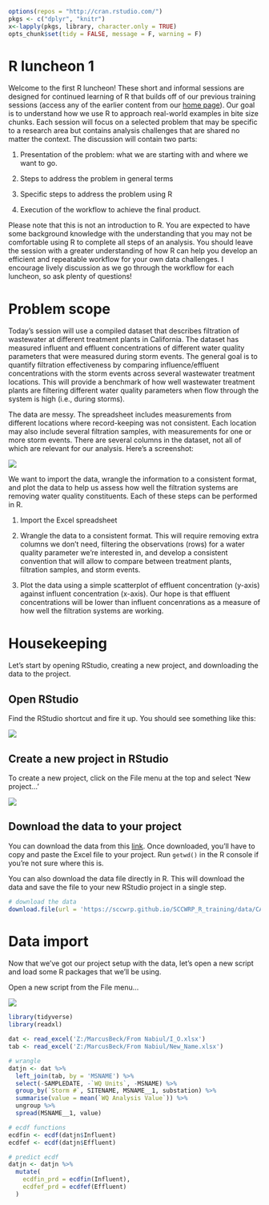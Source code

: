
```r
options(repos = "http://cran.rstudio.com/")
pkgs <- c("dplyr", "knitr")
x<-lapply(pkgs, library, character.only = TRUE)
opts_chunk$set(tidy = FALSE, message = F, warning = F)
```

# R luncheon 1

Welcome to the first R luncheon!  These short and informal sessions are designed for continued learning of R that builds off of our previous training sessions (access any of the earlier content from our [home page](index.html)).  Our goal is to understand how we use R to approach real-world examples in bite size chunks. Each session will focus on a selected problem that may be specific to a research area but contains analysis challenges that are shared no matter the context.  The discussion will contain two parts:

1. Presentation of the problem: what we are starting with and where we want to go. 

1. Steps to address the problem in general terms

1. Specific steps to address the problem using R

1. Execution of the workflow to achieve the final product.  

Please note that this is not an introduction to R. You are expected to have some background knowledge with the understanding that you may not be comfortable using R to complete all steps of an analysis. You should leave the session with a greater understanding of how R can help you develop an efficient and repeatable workflow for your own data challenges.  I encourage lively discussion as we go through the workflow for each luncheon, so ask plenty of questions!

# Problem scope

Today's session will use a compiled dataset that describes filtration of wastewater at different treatment plants in California. The dataset has measured influent and effluent concentrations of different water quality parameters that were measured during storm events.  The general goal is to quantify filtration effectiveness by comparing influence/effluent concentrations with the storm events across several wastewater treatment locations. This will provide a benchmark of how well wastewater treatment plants are filtering different water quality parameters when flow through the system is high (i.e., during storms).  

The data are messy.  The spreadsheet includes measurements from different locations where record-keeping was not consistent.  Each location may also include several filtration samples, with measurements for one or more storm events.  There are several columns in the dataset, not all of which are relevant for our analysis.  Here's a screenshot:

![](figure/lunchdatex.png)

We want to import the data, wrangle the information to a consistent format, and plot the data to help us assess how well the filtration systems are removing water quality constituents. Each of these steps can be performed in R.

1. Import the Excel spreadsheet

1. Wrangle the data to a consistent format. This will require removing extra columns we don't need, filtering the observations (rows) for a water quality parameter we're interested in, and develop a consistent convention that will allow to compare between treatment plants, filtration samples, and storm events.

1. Plot the data using a simple scatterplot of effluent concentration (y-axis) against influent concentration (x-axis).  Our hope is that effluent concentrations will be lower than influent concenrations as a measure of how well the filtration systems are working.

# Housekeeping

Let's start by opening RStudio, creating a new project, and downloading the data to the project.  

## Open RStudio

Find the RStudio shortcut and fire it up.  You should see something like this: 

![](figure/rstudio.png)

## Create a new project in RStudio

To create a new project, click on the File menu at the top and select 'New project...'

![](figure/rstudio_proj.jpg)

## Download the data to your project

You can download the data from this [link](https://sccwrp.github.io/SCCWRP_R_training/data/CA_DetentionBasin2.xlsx).  Once downloaded, you'll have to copy and paste the Excel file to your project.  Run `getwd()` in the R console if you're not sure where this is. 

You can also download the data file directly in R. This will download the data and save the file to your new RStudio project in a single step.

```r
# download the data
download.file(url = 'https://sccwrp.github.io/SCCWRP_R_training/data/CA_DetentionBasin2.xlsx')
```

# Data import

Now that we've got our project setup with the data, let's open a new script and load some R packages that we'll be using. 

Open a new script from the File menu...

![](figure/rstudio_script.jpg)

```r
library(tidyverse)
library(readxl)

dat <- read_excel('Z:/MarcusBeck/From Nabiul/I_O.xlsx')
tab <- read_excel('Z:/MarcusBeck/From Nabiul/New_Name.xlsx')

# wrangle
datjn <- dat %>% 
  left_join(tab, by = 'MSNAME') %>% 
  select(-SAMPLEDATE, -`WQ Units`, -MSNAME) %>% 
  group_by(`Storm #`, SITENAME, MSNAME__1, substation) %>%
  summarise(value = mean(`WQ Analysis Value`)) %>%
  ungroup %>%
  spread(MSNAME__1, value)

# ecdf functions
ecdfin <- ecdf(datjn$Influent)
ecdfef <- ecdf(datjn$Effluent)

# predict ecdf
datjn <- datjn %>%
  mutate(
    ecdfin_prd = ecdfin(Influent), 
    ecdfef_prd = ecdfef(Effluent)
  )

```

